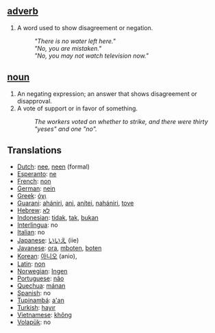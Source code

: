 ==[[adverb]]==
#A word used to show disagreement or negation.
#:'' "There is no water left here." ''
#:'' "No, you are mistaken." ''
#:'' "No, you may not watch television now." ''

==[[noun]]==
#An negating expression; an answer that shows disagreement or disapproval. 
#A vote of support or in favor of something. 
#:''The workers voted on whether to strike, and there were thirty "yeses" and one "no".''

==Translations==
*[[Dutch]]: [[nee]], [[neen]] (formal)
*[[Esperanto]]: [[ne]]
*[[French]]: [[non]]
*[[German]]: [[nein]]
*[[Greek]]: [[όχι]]
*[[Guarani]]: [[ahániri]], [[ani]], [[anítei]], [[nahániri]], [[tove]]
*[[Hebrew]]: [[לא]]
*[[Indonesian]]: [[tidak]], [[tak]], [[bukan]]
*[[Interlingua]]: no
*[[Italian]]: no
*[[Japanese]]: [[いいえ]] (iie)
*[[Javanese]]: [[ora]], [[mboten]], [[boten]]
*[[Korean]]: [[아니오]] (anio),
*[[Latin]]: [[non]]
*[[Norwegian]]: [[Ingen]]
*[[Portuguese]]: [[não]]
*[[Quechua]]: [[mánan]]
*[[Spanish]]: no
*[[Tupinambá]]: [[a'an]]
*[[Turkish]]: [[hayır]]
*[[Vietnamese]]: [[không]]
*[[Volapük]]: no